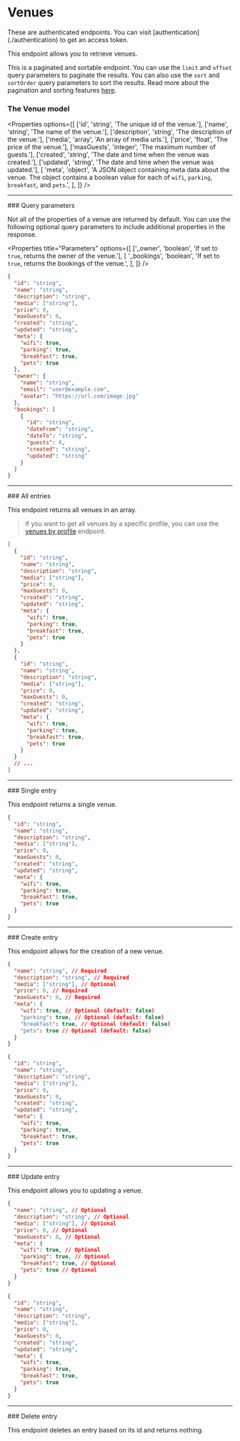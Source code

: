 
# Venues

<Callout type="warning" emoji="⚠️">
  These are authenticated endpoints. You can visit
  [authentication](./authentication) to get an access token.
</Callout>

This endpoint allows you to retrieve venues.

This is a paginated and sortable endpoint. You can use the `limit` and `offset` query parameters to paginate the results. You can also use the `sort` and `sortOrder` query parameters to sort the results. Read more about the pagination and sorting features [here](../pagination-sorting).

### The Venue model

<Properties
  options={[
    ['id', 'string', 'The unique id of the venue.'],
    ['name', 'string', 'The name of the venue.'],
    ['description', 'string', 'The description of the venue.'],
    ['media', 'array', 'An array of media urls.'],
    ['price', 'float', 'The price of the venue.'],
    ['maxGuests', 'integer', 'The maximum number of guests.'],
    ['created', 'string', 'The date and time when the venue was created.'],
    ['updated', 'string', 'The date and time when the venue was updated.'],
    [
      'meta',
      'object',
      'A JSON object containing meta data about the venue. The object contains a boolean value for each of `wifi`, `parking`, `breakfast`, and `pets`.',
    ],
  ]}
/>

<Hr />
### Query parameters

Not all of the properties of a venue are returned by default. You can use the following optional query parameters to include additional properties in the response.

<Properties
  title="Parameters"
  options={[
    ['_owner', 'boolean', 'If set to `true`, returns the owner of the venue.'],
    [
      '_bookings',
      'boolean',
      'If set to `true`, returns the bookings of the venue.',
    ],
  ]}
/>

```json filename="Example with all optional query parameters"
{
  "id": "string",
  "name": "string",
  "description": "string",
  "media": ["string"],
  "price": 0,
  "maxGuests": 0,
  "created": "string",
  "updated": "string",
  "meta": {
    "wifi": true,
    "parking": true,
    "breakfast": true,
    "pets": true
  },
  "owner": {
    "name": "string",
    "email": "user@example.com",
    "avatar": "https://url.com/image.jpg"
  },
  "bookings": [
    {
      "id": "string",
      "dateFrom": "string",
      "dateTo": "string",
      "guests": 0,
      "created": "string",
      "updated": "string"
    }
  ]
}
```

<Hr />
### All entries

<EndpointDetails path="/holidaze/venues" />

This endpoint returns all venues in an array.

> If you want to get all venues by a specific profile, you can use the [venues by profile](./profiles#all-venues-by-profile) endpoint.

```json filename="Response"
[
  {
    "id": "string",
    "name": "string",
    "description": "string",
    "media": ["string"],
    "price": 0,
    "maxGuests": 0,
    "created": "string",
    "updated": "string",
    "meta": {
      "wifi": true,
      "parking": true,
      "breakfast": true,
      "pets": true
    }
  },
  {
    "id": "string",
    "name": "string",
    "description": "string",
    "media": ["string"],
    "price": 0,
    "maxGuests": 0,
    "created": "string",
    "updated": "string",
    "meta": {
      "wifi": true,
      "parking": true,
      "breakfast": true,
      "pets": true
    }
  }
  // ...
]
```

<Hr />
### Single entry

<EndpointDetails path="/holidaze/venues/<id>" />

This endpoint returns a single venue.

```json filename="Response"
{
  "id": "string",
  "name": "string",
  "description": "string",
  "media": ["string"],
  "price": 0,
  "maxGuests": 0,
  "created": "string",
  "updated": "string",
  "meta": {
    "wifi": true,
    "parking": true,
    "breakfast": true,
    "pets": true
  }
}
```

<Hr />
### Create entry

<EndpointDetails method="POST" path="/holidaze/venues" />

This endpoint allows for the creation of a new venue.

```json filename="Request"
{
  "name": "string", // Required
  "description": "string", // Required
  "media": ["string"], // Optional
  "price": 0, // Required
  "maxGuests": 0, // Required
  "meta": {
    "wifi": true, // Optional (default: false)
    "parking": true, // Optional (default: false)
    "breakfast": true, // Optional (default: false)
    "pets": true // Optional (default: false)
  }
}
```

```json filename="Response"
{
  "id": "string",
  "name": "string",
  "description": "string",
  "media": ["string"],
  "price": 0,
  "maxGuests": 0,
  "created": "string",
  "updated": "string",
  "meta": {
    "wifi": true,
    "parking": true,
    "breakfast": true,
    "pets": true
  }
}
```

<Hr />
### Update entry

<EndpointDetails method="PUT" path="/holidaze/venues/<id>" />

This endpoint allows you to updating a venue.

```json filename="Request"
{
  "name": "string", // Optional
  "description": "string", // Optional
  "media": ["string"], // Optional
  "price": 0, // Optional
  "maxGuests": 0, // Optional
  "meta": {
    "wifi": true, // Optional
    "parking": true, // Optional
    "breakfast": true, // Optional
    "pets": true // Optional
  }
}
```

```json filename="Response"
{
  "id": "string",
  "name": "string",
  "description": "string",
  "media": ["string"],
  "price": 0,
  "maxGuests": 0,
  "created": "string",
  "updated": "string",
  "meta": {
    "wifi": true,
    "parking": true,
    "breakfast": true,
    "pets": true
  }
}
```

<Hr />
### Delete entry

<EndpointDetails method="DELETE" path="/holidaze/venues/<id>" />

This endpoint deletes an entry based on its id and returns nothing.
